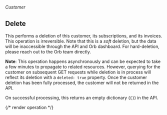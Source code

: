 ###### *Customer*

## Delete

This performs a deletion of this customer, its subscriptions, and its invoices.
This operation is irreversible. Note that this is a _soft_ deletion, but the data
will be inaccessible through the API and Orb dashboard. For hard-deletion, please
reach out to the Orb team directly.

**Note**: This operation happens asynchronously and can be expected to take a
few minutes to propagate to related resources. However, querying for the customer on
subsequent GET requests while deletion is in process will reflect its deletion with
a `deleted: true` property. Once the customer deletion has been fully processed,
the customer will not be returned in the API.


On successful processing, this returns an empty dictionary (`{}`) in the API.

{/* render operation */}
